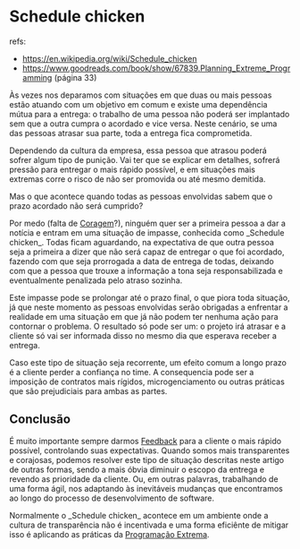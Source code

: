 = Schedule chicken =

refs: 
* https://en.wikipedia.org/wiki/Schedule_chicken  
* https://www.goodreads.com/book/show/67839.Planning_Extreme_Programming (página 33)

Às vezes nos deparamos com situações em que duas ou mais
pessoas estão atuando com um objetivo em comum e existe uma
dependência mútua para a entrega: o trabalho de uma pessoa
não poderá ser implantado sem que a outra cumpra o acordado
e vice versa. Neste cenário, se uma das pessoas atrasar sua parte, toda
a entrega fica comprometida. 

Dependendo da cultura da empresa, essa pessoa que atrasou poderá
sofrer algum tipo de punição. Vai ter que se explicar em detalhes,
sofrerá pressão para entregar o mais rápido possível, e em
situações mais extremas corre o risco de não ser promovida ou 
até mesmo demitida. 

Mas o que acontece quando todas as pessoas envolvidas
sabem que o prazo acordado não será cumprido?

Por medo (falta de [[Coragem]]?), ninguém quer ser a primeira pessoa
a dar a notícia e entram em uma situação de impasse, conhecida como _Schedule chicken_.
Todas ficam aguardando, na expectativa de que outra pessoa seja a primeira
a dizer que não será capaz de entregar o que foi acordado, fazendo
com que seja prorrogada a data de entrega de todas, deixando com que a pessoa que 
trouxe a informação a tona seja responsabilizada e eventualmente penalizada
pelo atraso sozinha.

Este impasse pode se prolongar até o prazo final, o que
piora toda situação, já que neste momento as pessoas envolvidas serão 
obrigadas a enfrentar a realidade em uma situação em que
já não podem ter nenhuma ação para contornar o problema. O resultado
só pode ser um: o projeto irá atrasar e a cliente só vai ser 
informada disso no mesmo dia que esperava receber a entrega. 

Caso este tipo de situação seja recorrente, um efeito comum a longo prazo 
é a cliente perder a confiança no time. A consequencia pode ser
a imposição de contratos mais rígidos, microgenciamento ou outras
práticas que são prejudiciais para ambas as partes.

== Conclusão ==

É muito importante sempre darmos [[Feedback]] para a cliente o mais
rápido possível, controlando suas expectativas. Quando somos mais 
transparentes e corajosas, podemos resolver este tipo de situação
descritas neste artigo de outras formas, sendo a mais óbvia diminuir o
escopo da entrega e revendo as prioridade da cliente. Ou, em outras palavras,
trabalhando de uma forma ágil, nos adaptando às inevitáveis mudanças
que encontramos ao longo do processo de desenvolvimento de software.

Normalmente o _Schedule chicken_ acontece em um ambiente onde a cultura de
transparência não é incentivada e uma forma eficiênte de mitigar isso 
é aplicando as práticas da [[Programação Extrema]].
